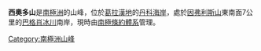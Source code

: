 {{coord|64|58|S|62|36|W|display=title}}

'''西奧多山'''是[[南極洲|南極洲]]的山峰，位於[[葛拉漢地|葛拉漢地]]的[[丹科海岸|丹科海岸]]，處於[[因弗利斯山|因弗利斯山]]東南面7公里的[[巴格肖冰川|巴格肖冰川]]南岸，現時由[[南極條約體系|南極條約體系]]管理。

{{DEFAULTSORT:Mount Theodore}}
[[Category:南極洲山峰|Category:南極洲山峰]]


{{DancoCoast-geo-stub}}